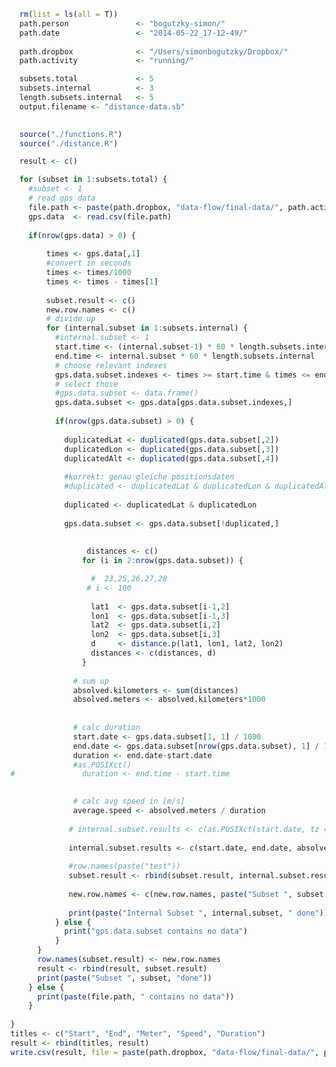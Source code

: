 ```r
  rm(list = ls(all = T))
  path.person               <- "bogutzky-simon/"
  path.date                 <- "2014-05-22_17-12-49/"
  
  path.dropbox              <- "/Users/simonbogutzky/Dropbox/"
  path.activity             <- "running/"

  subsets.total             <- 5
  subsets.internal          <- 3
  length.subsets.internal   <- 5
  output.filename <- "distance-data.sb"
  
```

```r
  source("./functions.R")
  source("./distance.R")
```

```r
 
  result <- c()

  for (subset in 1:subsets.total) {
    #subset <- 1
    # read gps data
    file.path <- paste(path.dropbox, "data-flow/final-data/", path.activity, path.person, path.date, "subset-", subset, "/gps-data.csv", sep ="")
    gps.data  <- read.csv(file.path)
  
    if(nrow(gps.data) > 0) {
          
        times <- gps.data[,1]    
        #convert in seconds
        times <- times/1000
        times <- times - times[1]  
      
        subset.result <- c()
        new.row.names <- c()
        # divide up
        for (internal.subset in 1:subsets.internal) {
          #internal.subset <- 1
          start.time <- (internal.subset-1) * 60 * length.subsets.internal
          end.time <- internal.subset * 60 * length.subsets.internal
          # choose relevant indexes
          gps.data.subset.indexes <- times >= start.time & times <= end.time
          # select those
          #gps.data.subset <- data.frame()
          gps.data.subset <- gps.data[gps.data.subset.indexes,]
          
          if(nrow(gps.data.subset) > 0) {
                
            duplicatedLat <- duplicated(gps.data.subset[,2])
            duplicatedLon <- duplicated(gps.data.subset[,3])
            duplicatedAlt <- duplicated(gps.data.subset[,4])
            
            #korrekt: genau gleiche positionsdaten
            #duplicated <- duplicatedLat & duplicatedLon & duplicatedAlt
            
            duplicated <- duplicatedLat & duplicatedLon
            
            gps.data.subset <- gps.data.subset[!duplicated,]
            
            
                 distances <- c()              
                for (i in 2:nrow(gps.data.subset)) {

                  #  23,25,26,27,28
                 # i <- 100
                  
                  lat1  <- gps.data.subset[i-1,2]
                  lon1  <- gps.data.subset[i-1,3]
                  lat2  <- gps.data.subset[i,2]
                  lon2  <- gps.data.subset[i,3]
                  d     <- distance.p(lat1, lon1, lat2, lon2)
                  distances <- c(distances, d)
                }
              
              # sum up
              absolved.kilometers <- sum(distances)
              absolved.meters <- absolved.kilometers*1000
            
              
              # calc duration
              start.date <- gps.data.subset[1, 1] / 1000
              end.date <- gps.data.subset[nrow(gps.data.subset), 1] / 1000
              duration <- end.date-start.date
              #as.POSIXct()
#               duration <- end.time - start.time

              
              # calc avg speed in [m/s]
              average.speed <- absolved.meters / duration     
                
             # internal.subset.results <- c(as.POSIXct(start.date, tz = "Europe/Berlin", origin = "1970-01-01"), as.POSIXct(end.date, tz = "Europe/Berlin", origin = "1970-01-01"), absolved.meters, average.speed, length.subsets.internal)
              
             internal.subset.results <- c(start.date, end.date, absolved.meters, average.speed, duration)
             
             #row.names(paste("test"))
             subset.result <- rbind(subset.result, internal.subset.results)
            
             new.row.names <- c(new.row.names, paste("Subset ", subset , " - ", internal.subset))
        
             print(paste("Internal Subset ", internal.subset, " done"))
          } else {
            print("gps.data.subset contains no data")
          } 
      }
      row.names(subset.result) <- new.row.names
      result <- rbind(result, subset.result)
      print(paste("Subset ", subset, "done"))
    } else {
      print(paste(file.path, " contains no data"))
    }
    
}
titles <- c("Start", "End", "Meter", "Speed", "Duration")
result <- rbind(titles, result)
write.csv(result, file = paste(path.dropbox, "data-flow/final-data/", path.activity, path.person, path.date, output.filename, ".csv", sep =""), row.names = T)
```